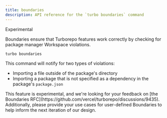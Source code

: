 ```yaml
---
title: boundaries
description: API reference for the `turbo boundaries` command
---
```



<ExperimentalBadge>Experimental</ExperimentalBadge>

Boundaries ensure that Turborepo features work correctly by checking for package manager Workspace violations.

```bash title="Terminal"
turbo boundaries
```

This command will notify for two types of violations:

- Importing a file outside of the package's directory
- Importing a package that is not specified as a dependency in the package's `package.json`

<Callout title="Boundaries RFC">
  This feature is experimental, and we're looking for your feedback on [the
  Boundaries RFC](https://github.com/vercel/turborepo/discussions/9435).
  Additionally, please provide your use cases for user-defined Boundaries to
  help inform the next iteration of our design.
</Callout>
